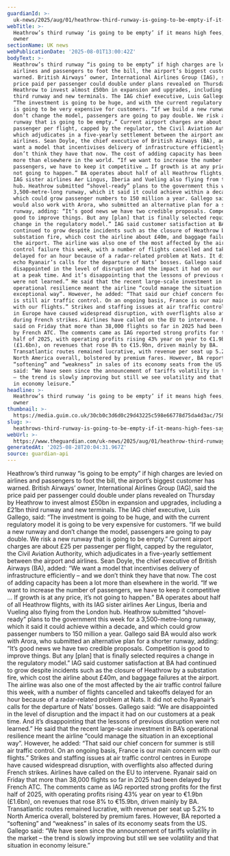 ```yaml
---
guardianId: >-
  uk-news/2025/aug/01/heathrow-third-runway-is-going-to-be-empty-if-it-means-high-fees-says-ba-owner
webTitle: >-
  Heathrow’s third runway ‘is going to be empty’ if it means high fees, says BA
  owner
sectionName: UK news
webPublicationDate: '2025-08-01T13:00:42Z'
bodyText: >-
  Heathrow’s third runway “is going to be empty” if high charges are levied on
  airlines and passengers to foot the bill, the airport’s biggest customer has
  warned. British Airways’ owner, International Airlines Group (IAG), said the
  price paid per passenger could double under plans revealed on Thursday by
  Heathrow to invest almost £50bn in expansion and upgrades, including a £21bn
  third runway and new terminals. The IAG chief executive, Luis Gallego, said:
  “The investment is going to be huge, and with the current regulatory model it
  is going to be very expensive for customers. “If we build a new runway and
  don’t change the model, passengers are going to pay double. We risk a new
  runway that is going to be empty.” Current airport charges are about £25 per
  passenger per flight, capped by the regulator, the Civil Aviation Authority,
  which adjudicates in a five-yearly settlement between the airport and
  airlines. Sean Doyle, the chief executive of British Airways (BA), added: “We
  want a model that incentivises delivery of infrastructure efficiently – and we
  don’t think they have that now. The cost of adding capacity has been a lot
  more than elsewhere in the world. “If we want to increase the number of
  passengers, we have to keep it competitive … If growth is at any price, it’s
  not going to happen.” BA operates about half of all Heathrow flights, with its
  IAG sister airlines Aer Lingus, Iberia and Vueling also flying from the London
  hub. Heathrow submitted “shovel-ready” plans to the government this week for a
  3,500-metre-long runway, which it said it could achieve within a decade, and
  which could grow passenger numbers to 150 million a year. Gallego said BA
  would also work with Arora, who submitted an alternative plan for a shorter
  runway, adding: “It’s good news we have two credible proposals. Competition is
  good to improve things. But any [plan] that is finally selected requires a
  change in the regulatory model.” IAG said customer satisfaction at BA had
  continued to grow despite incidents such as the closure of Heathrow by a
  substation fire, which cost the airline about £40m, and baggage failures at
  the airport. The airline was also one of the most affected by the air traffic
  control failure this week, with a number of flights cancelled and takeoffs
  delayed for an hour because of a radar-related problem at Nats. It did not
  echo Ryanair’s calls for the departure of Nats’ bosses. Gallego said: “We are
  disappointed in the level of disruption and the impact it had on our customers
  at a peak time. And it’s disappointing that the lessons of previous disruption
  were not learned.” He said that the recent large-scale investment in BA’s
  operational resilience meant the airline “could manage the situation in an
  exceptional way”. However, he added: “That said our chief concern for summer
  is still air traffic control. On an ongoing basis, France is our main concern
  with our flights.” Strikes and staffing issues at air traffic control centres
  in Europe have caused widespread disruption, with overflights also affected
  during French strikes. Airlines have called on the EU to intervene. Ryanair
  said on Friday that more than 38,000 flights so far in 2025 had been delayed
  by French ATC. The comments came as IAG reported strong profits for the first
  half of 2025, with operating profits rising 43% year on year to €1.9bn
  (£1.6bn), on revenues that rose 8% to €15.9bn, driven mainly by BA.
  Transatlantic routes remained lucrative, with revenue per seat up 5.2% to
  North America overall, bolstered by premium fares. However, BA reported a
  “softening” and “weakness” in sales of its economy seats from the US. Gallego
  said: “We have seen since the announcement of tariffs volatility in the market
  – the trend is slowly improving but still we see volatility and that situation
  in economy leisure.”
headline: >-
  Heathrow’s third runway ‘is going to be empty’ if it means high fees, says BA
  owner
thumbnail: >-
  https://media.guim.co.uk/30cb0c3d6d0c29d43225c598e66778d75da4d3ac/758_0_4002_3204/500.jpg
slug: >-
  heathrows-third-runway-is-going-to-be-empty-if-it-means-high-fees-says-ba-owner
webUrl: >-
  https://www.theguardian.com/uk-news/2025/aug/01/heathrow-third-runway-is-going-to-be-empty-if-it-means-high-fees-says-ba-owner
generatedAt: '2025-08-28T20:04:31.967Z'
source: guardian-api
---
```

Heathrow’s third runway “is going to be empty” if high charges are levied on airlines and passengers to foot the bill, the airport’s biggest customer has warned. British Airways’ owner, International Airlines Group (IAG), said the price paid per passenger could double under plans revealed on Thursday by Heathrow to invest almost £50bn in expansion and upgrades, including a £21bn third runway and new terminals. The IAG chief executive, Luis Gallego, said: “The investment is going to be huge, and with the current regulatory model it is going to be very expensive for customers. “If we build a new runway and don’t change the model, passengers are going to pay double. We risk a new runway that is going to be empty.” Current airport charges are about £25 per passenger per flight, capped by the regulator, the Civil Aviation Authority, which adjudicates in a five-yearly settlement between the airport and airlines. Sean Doyle, the chief executive of British Airways (BA), added: “We want a model that incentivises delivery of infrastructure efficiently – and we don’t think they have that now. The cost of adding capacity has been a lot more than elsewhere in the world. “If we want to increase the number of passengers, we have to keep it competitive … If growth is at any price, it’s not going to happen.” BA operates about half of all Heathrow flights, with its IAG sister airlines Aer Lingus, Iberia and Vueling also flying from the London hub. Heathrow submitted “shovel-ready” plans to the government this week for a 3,500-metre-long runway, which it said it could achieve within a decade, and which could grow passenger numbers to 150 million a year. Gallego said BA would also work with Arora, who submitted an alternative plan for a shorter runway, adding: “It’s good news we have two credible proposals. Competition is good to improve things. But any [plan] that is finally selected requires a change in the regulatory model.” IAG said customer satisfaction at BA had continued to grow despite incidents such as the closure of Heathrow by a substation fire, which cost the airline about £40m, and baggage failures at the airport. The airline was also one of the most affected by the air traffic control failure this week, with a number of flights cancelled and takeoffs delayed for an hour because of a radar-related problem at Nats. It did not echo Ryanair’s calls for the departure of Nats’ bosses. Gallego said: “We are disappointed in the level of disruption and the impact it had on our customers at a peak time. And it’s disappointing that the lessons of previous disruption were not learned.” He said that the recent large-scale investment in BA’s operational resilience meant the airline “could manage the situation in an exceptional way”. However, he added: “That said our chief concern for summer is still air traffic control. On an ongoing basis, France is our main concern with our flights.” Strikes and staffing issues at air traffic control centres in Europe have caused widespread disruption, with overflights also affected during French strikes. Airlines have called on the EU to intervene. Ryanair said on Friday that more than 38,000 flights so far in 2025 had been delayed by French ATC. The comments came as IAG reported strong profits for the first half of 2025, with operating profits rising 43% year on year to €1.9bn (£1.6bn), on revenues that rose 8% to €15.9bn, driven mainly by BA. Transatlantic routes remained lucrative, with revenue per seat up 5.2% to North America overall, bolstered by premium fares. However, BA reported a “softening” and “weakness” in sales of its economy seats from the US. Gallego said: “We have seen since the announcement of tariffs volatility in the market – the trend is slowly improving but still we see volatility and that situation in economy leisure.”
